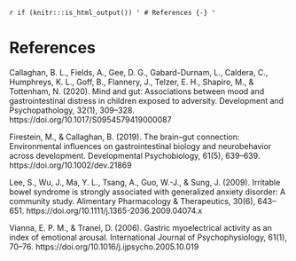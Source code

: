 `r if (knitr:::is_html_output()) '
# References {-}
'`

# References

Callaghan, B. L., Fields, A., Gee, D. G., Gabard-Durnam, L., Caldera, C., Humphreys, K. L., Goff, B., Flannery, J., Telzer, E. H., Shapiro, M., & Tottenham, N. (2020). Mind and gut: Associations between mood and gastrointestinal distress in children exposed to adversity. Development and Psychopathology, 32(1), 309–328. https://doi.org/10.1017/S0954579419000087

Firestein, M., & Callaghan, B. (2019). The brain–gut connection: Environmental influences on gastrointestinal biology and neurobehavior across development. Developmental Psychobiology, 61(5), 639–639. https://doi.org/10.1002/dev.21869

Lee, S., Wu, J., Ma, Y. L., Tsang, A., Guo, W.-J., & Sung, J. (2009). Irritable bowel syndrome is strongly associated with generalized anxiety disorder: A community study. Alimentary Pharmacology & Therapeutics, 30(6), 643–651. https://doi.org/10.1111/j.1365-2036.2009.04074.x

Vianna, E. P. M., & Tranel, D. (2006). Gastric myoelectrical activity as an index of emotional arousal. International Journal of Psychophysiology, 61(1), 70–76. https://doi.org/10.1016/j.ijpsycho.2005.10.019